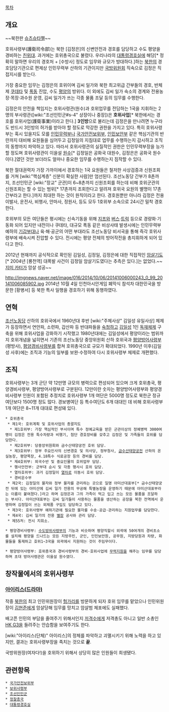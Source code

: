 [[목차]]

== 개요 ==

~~북한판 [[슈츠슈타펠]]~~

호위사령부(護衛司令部)는 북한 [김정은]의 신변안전과 경호를 담당하고 수도 평양을 경비하는 [[친위대]]. 과거에는 호위총국으로 불렸다. 우리나라의 [[대통령경호실]]에 해당[* 정확히 말하면 우리의 경호처 + [수방사] 정도로 임무와 규모가 방대하다.]하는 [[북한]]의 경호담당기관으로 편제상 인민무력부 산하의 기관이지만 [[국방위원회]] 직속으로 김정은 직접지시를 받는다.

가장 중요한 임무는 김정은의 호위이며 김씨 일가와 북한 최고위급 간부들의 경호, 반체제 [[쿠데타]] 및 [[폭동]] 진압, 수도 [[평양]]의 방위다. 이 외에도 김씨 일가 숙소의 경계와 전용농장·목장·과수원 운영, 김씨 일가가 쓰는 각종 물품 조달 등의 임무를 수행한다.

김정은의 안전을 책임지는 호위사령관(원수)과 호위업무를 전담하는 1국을 지휘하는 2명의 부사령관([wiki:"조선인민군#s-4" 상장이나 중장])은 '''호위사업'''[* 북한에서는 경호를 호위사업(護衛事業)이라고 한다.] '''3인방'''으로 불리는데 김정은을 만나려면 누구라도 반드시 3인방의 허가를 받아야 할 정도로 막강한 권한을 가지고 있다.
특히 호위사령부는 혹시 있을지도 모를 [[인민무력부]]나 [[국가안전보위부]], [[인민보안부]] 같은 핵심기관의 반란까지 대비해 요원들을 심어두고 김정일의 지침대로 업무를 수행하는지 감시하고 조직의 동향까지 파악하고 있다. 따라서 호위사령관의 실질적인 권한은 인민무력부장을 능가할 정도며 호위사령관이 이을설 [[원수]][* 김정일은 공화국 대원수, 김정은은 공화국 원수이다.]였던 것만 보더라도 얼마나 중요한 임무를 수행하는지 짐작할 수 있다.

북한 절대권력자 가장 가까이에서 경호하는 1국 요원들은 철저한 사상검증과 신원조회를 거쳐 [wiki:"핵심계층" 신분이 확실한 사람]만 엄선된다.
조선노동당 간부가 8촌까지, 조선인민군 [wiki:"장교" 군관]이 6~8촌까지 신원조회를 하는데 비해 호위군관의 신원조회는 할 수 있는 범위[* 17촌까지 조회한다고 알려져 호위국 요원의 별명이 17촌 간부라고 한다.]까지 최대한 하는 것이 원칙이라고 한다. 경호원뿐만 아니라 김정은 전용 이발사, 운전사, 비행사, 안마사, 정원사, 등도 모두 1호위부 소속으로 24시간 밀착 경호한다.

호위부의 모든 여단들은 평시에는 신속기동을 위해 [[지프]]와 [[버스]]·[[트럭]] 등으로 경량화·기동화 되어 있지만 내전이나 쿠데타, 대규모 폭동 같은 비상사태 발생시에는 인민무력부 예하의 [[기갑]]부대나 육·해·공군의 어떤 부대라도 조선노동당 비서국을 통해 즉각 호위사령부에 배속시켜 진압할 수 있다.
전시에는 평양 전체의 방어작전을 총지휘하게 되어 있다고 한다.

2012년 현재까지 공식적으로 확인된 김일성, 김정일, 김정은에 대한 직접적인 [[암살]]기도[* 2004년 [룡천역] 대폭발 사건이 김정일 암살기도였다는 추측은 있다.]는 없었다.~~[[지미 카터]]가 암살 성공~~

http://imgnews.naver.net/image/016/2014/10/06/20141006000243_0_99_20141006085902.jpg
2014년 10월 4일 인천아시안게임 폐막식 참석차 대한민국을 방문한 [황병서] 등 북한 특사 일행을 경호하기 위해 동행하였다.
== 연혁 ==
[[조선노동당]] 산하의 호위국에서 1960년대 후반 [wiki:"주체사상" 김일성 유일사상] 체제가 등장하면서 연안파, 소련파, 갑산파 등 반대파들을 [[숙청]]하고 [[김일성]] 1인 [[독재]]체제 구축을 위해 호위사업을 강화하기 시작했고 1980년대에는 김일성에서 평양이라는 범위까지 호위개념을 넓히면서 기존의 조선노동당 중앙위원회 산하 호위국과 [[평양방어사령부]](평방사), [[평양경비사령부]]를 합쳐 호위총국으로 규모가 확대되었다. 1990년 이후(김일성 사후)에는 조직과 기능의 일부를 보완·수정하여 다시 호위사령부 체제로 개편했다.

== 조직 ==
호위사령부는 3개 군단 약 12만명 규모의 병력으로 편성되어 있으며 크게 호위총국, 평양경비사령부, 평양방어사령부로 구분된다. 12만이란 숫자는 평양방어사령부와 평양경비사령부 인원이 포함된 추정치로 호위사령부 1개 여단은 5000명 정도로 북한군 정규여단보다 1500명 정도 많다. 경보병여단 등 특수여단도 6개 대대인 데 비해 호위사령부 1개 여단은 8~11개 대대로 편성돼 있다.

 * 호위총국
  * 제1국: 호위계획 및 호위사업의 총괄지도
   * 제1호위부: 가장 핵심적인 부서이며 특수 정예교육을 받은 군관이상의 정예병력 3000여명이 김정은 전용 특수차량과 비행기, 첨단 경호장비를 갖추고 김정은 및 가족들의 호위를 담당한다.
   * 제2호위부: 당중앙위원회와 금수산태양궁전 호위 담당.
   * 제3호위부: 정부 주요인사의 신변경호 및 의사당, 정부청사, [[금수산태양궁전]] 산하의 온실농장, 평양목장, 4.18특수 식료공장 등의 경비를 담당.
   * 제4호위부: 외국수반 및 중요인물의 호위업무 담당.
   * 행사안전부: 군부대 순시 및 각종 행사시 호위 담당.
   * 열차호위부: 과거 김정일이 [[열차]]로 이동시 호위 담당.
   * 경비운수부
  * 제2국: 김정일의 물자와 정부 물자를 관리하는 곳으로 일명 아미산대표부[* 금수산태양궁전 뒤에 있는 아미산에 김씨 일가 전용의 무공해 특별농장을 운영하기 때문에 아미산대표부라는 이름이 붙여졌다.]라고 하며 김정은과 그의 가족이 먹고 입고 쓰는 모든 물품을 조달하는 부서다. 아미산대표부는 김씨 일가들이 사용하는 물품을 생산하는 공장을 북한 전역에서 운영하며 김정일이 쓰는 외제품 구입도 담당하고 있다.
  * 제3국: 호위사령부 예하기관에 필요한 물자를 수송·공급·관리하는 지원업무를 담당한다.
  * 제4국: 김씨 일가의 전용 [[별장]] 공사와 관리 담당.
  * 제55처: 전시 지휘소.

 * 평양경비사령부: [[수도방위사령부]]의 기능과 비슷하며 평양직할시 외곽에 50여개의 경비초소를 설치해 평양을 드나드는 모든 지방주민, 군인, 인민보안원, 공무원, 지방당원과 차량, 화물들을 통제하고 호위1~3국을 외곽에서 지원하는 것이 주임무이다.

 * 평양방어사령부: 호위총국과 경비사령부의 경비·호위사업에 [[무력]]지원을 해주는 임무를 담당하며 초대 방어사령관은 이을설 원수였다.

== 창작물에서의 호위사령부 ==
=== [[아이리스(드라마)]] ===
작중 [[북한]]의 최고 인민위원장이 [[헝가리]]를 방문하게 되자 호위 임무를 맡았으나 인민위원장이 [[김현준]]에게 암살당해 임무를 망치고 암살범 체포에도 실패했다.

배고픈 인민의 부담을 줄여주기 위해서인지 [[저격수]]에게 저격총도 아니고 일반 소총인 [[HK G3]]을 들려주는 안습함을 보여주기도 한다.

[wiki:"아이리스(단체)" 아이리스]의 정체를 파악하고 괴멸시키기 위해 노력을 하고 있지만, 결과는 호위사령부장을 족치는 것으로 '''끝'''.

국방위원장(여자다!)을 호위하기 위해서 상당히 많은 인원들이 희생됐다.

== 관련항목 ==
 * [[국가안전보위부]]
 * [[보위사령부]]
 * [[조선인민군]]
 * [[정찰총국]]
 * [[대통령경호실]]

